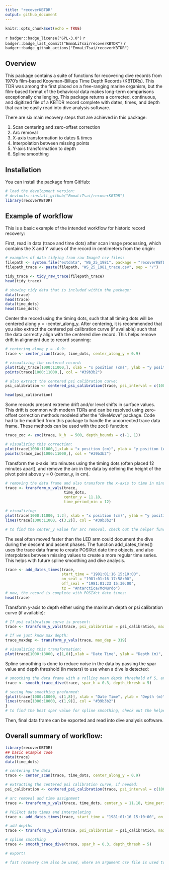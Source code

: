 ```yaml
---
title: "recoverKBTDR"
output: github_document
---
```


<!-- README.md is generated from README.Rmd. Please edit this file -->

```r
knitr::opts_chunk$set(echo = TRUE)
```

<!-- badges: start -->
`r badger::badge_license("GPL-3.0")`
`r badger::badge_last_commit("EmmaLiTsai/recoverKBTDR")`
`r badger::badge_github_actions("EmmaLiTsai/recoverKBTDR")` 
<!-- [![R-CMD-check](https://github.com/EmmaLiTsai/recoverKBTDR/workflows/R-CMD-check/badge.svg)](https://github.com/EmmaLiTsai/recoverKBTDR/actions) -->
<!-- badges: end -->

## Overview

This package contains a suite of functions for recovering dive records from 1970's film-based Kooyman-Billups Time Depth Records (KBTDRs). This TDR was among the first placed on a free-ranging marine organism, but the film-based format of the behavioral data makes long-term comparisons exceptionally challenging. This package returns a corrected, continuous, and digitized file of a KBTDR record complete with dates, times, and depth that can be easily read into dive analysis software. 

There are six main recovery steps that are achieved in this package: 

1. Scan centering and zero-offset correction 
2. Arc removal 
3. X-axis transformation to dates & times 
4. Interpolation between missing points 
5. Y-axis transformation to depth 
6. Spline smoothing 

## Installation

You can install the package from GitHub:
```r
# load the development version: 
# devtools::install_github("EmmaLiTsai/recoverKBTDR")
library(recoverKBTDR)
```
## Example of workflow

This is a basic example of the intended workflow for historic record recovery: 

First, read in data (trace and time dots) after scan image processing, which contains the X and Y values of the record in centimeters from the origin:
```r
# examples of data tidying from raw ImageJ csv files: 
filepath <- system.file("extdata", "WS_25_1981", package = "recoverKBTDR")
filepath_trace <- paste(filepath, "WS_25_1981_trace.csv", sep = "/")

tidy_trace <- tidy_raw_trace(filepath_trace)
head(tidy_trace)

# showing tidy data that is included within the package:
data(trace)
head(trace)
data(time_dots)
head(time_dots)
```

Center the record using the timing dots, such that all timing dots will be centered along  y = -center_along_y. After centering, it is recommended that you also extract the centered psi calibration curve (if available) such that the data correctly align with the centered dive record. This helps remove drift in alignment due to record scanning: 
```r
# centering along y = -0.9: 
trace <- center_scan(trace, time_dots, center_along_y = 0.9)

# visualizing the centered record: 
plot(tidy_trace[1000:11000,], xlab = "x position (cm)", ylab = "y position (cm)", type = "p", main = "Scan Centering") 
points(trace[1000:11000,], col = "#39b3b2")

# also extract the centered psi calibration curve: 
psi_calibration <- centered_psi_calibration(trace, psi_interval = c(100, 200, 400, 600, 800))

head(psi_calibration)
```

Some records present extreme drift and/or level shifts in surface values. This drift is common with modern TDRs and can be resolved using zero-offset correction methods modeled after the "diveMove" package. Code had to be modified from this package to handle the uncorrected trace data frame. These methods can be used with the zoc() function: 
```r
trace_zoc <- zoc(trace, k_h  = 500, depth_bounds = c(-1, 1))

# visualizing this correction: 
plot(trace[1000:11000,],xlab = "x position (cm)", ylab = "y position (cm)", type = "p", main = "ZOC")
points(trace_zoc[1000:11000,], col = "#39b3b2")
```

Transform the x-axis into minutes using the timing dots (often placed 12 minutes apart), and remove the arc in the data by defining the height of the pivot point above y = 0 (center_y, in cm). 
```r
# removing the data frame and also transform the x-axis to time in minutes from the origin. 
trace <- transform_x_vals(trace, 
                          time_dots, 
                          center_y = 11.18,
                          time_period_min = 12)

# visualizing:
plot(trace[1000:11000, 1:2], xlab = "x position (cm)", ylab = "y position (cm)", type = "p", main = "Arc Removal")
lines(trace[1000:11000, c(3,2)], col = "#39b3b2")

# to find the center_y value for arc removal, check out the helper function ?find_center_y() 
```

The seal often moved faster than the LED arm could document the dive during the descent and ascent phases. The function add_dates_times() uses the trace data frame to create POSIXct date time objects, and also interpolates between missing values to create a more regular time series. This helps with future spline smoothing and dive analysis. 
```r
trace <- add_dates_times(trace,
                         start_time = "1981:01:16 15:10:00",
                         on_seal = "1981:01:16 17:58:00",
                         off_seal = "1981:01:23 15:30:00", 
                         tz = "Antarctica/McMurdo")
# now, the record is complete with POSIXct date times: 
head(trace)
```

Transform y-axis to depth either using the maximum depth or psi calibration curve (if available): 
```r
# If psi calibration curve is present:
trace <- transform_y_vals(trace, psi_calibration = psi_calibration, max_psi = 900, max_position = 22.45)

# If we just know max depth:
trace_maxdep <- transform_y_vals(trace, max_dep = 319)

# visualizing this transformation: 
plot(trace[1000:18000, c(1,8)],xlab = "Date Time", ylab = "Depth (m)", type = "l", main = "Depth & Time Transformation")
```

Spline smoothing is done to reduce noise in the data by passing the spar value and depth threshold (in meters) to use when a dive is detected: 
```r
# smoothing the data frame with a rolling mean depth threshold of 5, and a spar value of 0.3 when a dive is detected: 
trace <- smooth_trace_dive(trace, spar_h = 0.3, depth_thresh = 5)

# seeing how smoothing preformed: 
{plot(trace[1000:18000, c(1,8)], xlab = "Date Time", ylab = "Depth (m)", type = "l", main = "Smoothing Transformation", lwd = 3)
lines(trace[1000:18000, c(1,9)], col = "#39b3b2")
}
# to find the best spar value for spline smoothing, check out the helper function ?find_best_spar() 
```
Then, final data frame can be exported and read into dive analysis software. 

## Overall summary of workflow:
```r
library(recoverKBTDR)
## basic example code
data(trace) 
data(time_dots)

# centering the data
trace <- center_scan(trace, time_dots, center_along_y = 0.9)

# extracting the centered psi calibration curve, if needed: 
psi_calibration <- centered_psi_calibration(trace, psi_interval = c(100, 200, 400, 600, 800))

# arc removal and time assignment 
trace <- transform_x_vals(trace, time_dots, center_y = 11.18, time_period_min = 12)

# POSIXct date times and interpolating
trace <- add_dates_times(trace, start_time = "1981:01:16 15:10:00", on_seal = "1981:01:16 17:58:00", off_seal = "1981:01:23 15:30:00", tz = "Antarctica/McMurdo")

# add depths
trace <- transform_y_vals(trace, psi_calibration = psi_calibration, max_psi = 900, max_position = 22.45)

# spline smoothing 
trace <- smooth_trace_dive(trace, spar_h = 0.3, depth_thresh = 5)

# export! 

# fast recovery can also be used, where an argument csv file is used to quickly pass arguments to the functions above. For use, check out the ?fast_recovery(filepath)
```
